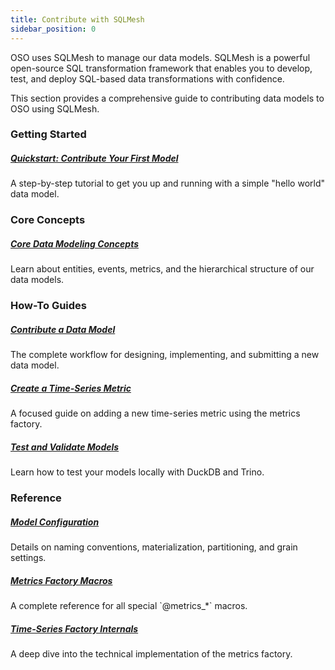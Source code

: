 ```yaml
---
title: Contribute with SQLMesh
sidebar_position: 0
---
```


OSO uses SQLMesh to manage our data models. SQLMesh is a powerful open-source SQL transformation framework that enables you to develop, test, and deploy SQL-based data transformations with confidence.

This section provides a comprehensive guide to contributing data models to OSO using SQLMesh.

### Getting Started

<div className="card">
  <a href="./quickstart">
    <h5>Quickstart: Contribute Your First Model</h5>
  </a>
  <p>A step-by-step tutorial to get you up and running with a simple "hello world" data model.</p>
</div>

### Core Concepts

<div className="card">
  <a href="./core-concepts">
    <h5>Core Data Modeling Concepts</h5>
  </a>
  <p>Learn about entities, events, metrics, and the hierarchical structure of our data models.</p>
</div>

### How-To Guides

<div className="card">
  <a href="./how-to-guides/contribute-a-data-model">
    <h5>Contribute a Data Model</h5>
  </a>
  <p>The complete workflow for designing, implementing, and submitting a new data model.</p>
</div>
<div className="card">
  <a href="./how-to-guides/create-a-time-series-metric">
    <h5>Create a Time-Series Metric</h5>
  </a>
  <p>A focused guide on adding a new time-series metric using the metrics factory.</p>
</div>
<div className="card">
  <a href="./how-to-guides/test-and-validate-models">
    <h5>Test and Validate Models</h5>
  </a>
  <p>Learn how to test your models locally with DuckDB and Trino.</p>
</div>

### Reference

<div className="card">
  <a href="./advanced-topics/model-configuration">
    <h5>Model Configuration</h5>
  </a>
  <p>Details on naming conventions, materialization, partitioning, and grain settings.</p>
</div>
<div className="card">
  <a href="./advanced-topics/metrics-factory-macros">
    <h5>Metrics Factory Macros</h5>
  </a>
  <p>A complete reference for all special `@metrics_*` macros.</p>
</div>
<div className="card">
  <a href="./advanced-topics/time-series-factory-internals">
    <h5>Time-Series Factory Internals</h5>
  </a>
  <p>A deep dive into the technical implementation of the metrics factory.</p>
</div>

<style>
{`
  .card {
    padding: 1rem;
    border: 1px solid #e5e7eb;
    border-radius: 0.5rem;
    display: block;
    text-decoration: none;
    color: inherit;
    transition: transform 0.2s ease-in-out;
    margin-bottom: 1rem;
  }

  .card:hover {
    transform: translateY(-2px);
    text-decoration: none;
  }

  .card h5 {
    margin-top: 0;
    margin-bottom: 0.5rem;
    font-size: 1.1rem;
    font-weight: 600;
  }

  .card p {
    margin: 0;
  }
`}
</style>
